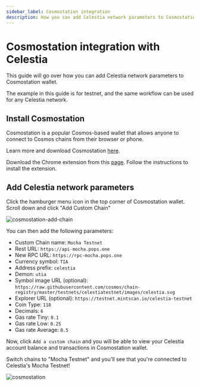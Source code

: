 ```yaml
---
sidebar_label: Cosmostation integration 
description: How you can add Celestia network parameters to Cosmostation wallet.
---
```


# Cosmostation integration with Celestia


This guide will go over how you can add Celestia network parameters to Cosmostation wallet.

The example in this guide is for <InlineText constant={constants.mochaChainId} /> testnet, and the same workflow can be used for any Celestia network.

## Install Cosmostation

Cosmostation is a popular Cosmos-based wallet that allows anyone
to connect to Cosmos chains from their browser or phone.

Learn more and download Cosmostation [here](https://cosmostation.io/).

Download the Chrome extension from this
[page](https://cosmostation.io/products/cosmostation_extension).
Follow the instructions to install the extension.

## Add Celestia network parameters

Click the hamburger menu icon in the top corner of Cosmostation wallet. Scroll down and
click "Add Custom Chain"

![cosmostation-add-chain](/img/cosmostation/cosmostation.gif)

You can
then add the following parameters:

* Custom Chain name: `Mocha Testnet`
* Rest URL: `https://api-mocha.pops.one`
* New RPC URL: `https://rpc-mocha.pops.one`
* Currency symbol: `TIA`
* Address prefix: `celestia`
* Demon: `utia`
* Symbol image URL (optional): `https://raw.githubusercontent.com/cosmos/chain-registry/master/testnets/celestiatestnet/images/celestia.svg`
* Explorer URL (optional): `https://testnet.mintscan.io/celestia-testnet`
* Coin Type: `118`
* Decimals: `6`
* Gas rate Tiny: `0.1`
* Gas rate Low: `0.25`
* Gas rate Average: `0.5`

Now, click `Add a custom chain` and you will be able to view your Celestia
account balance and transactions in Cosmostation wallet.

Switch chains to "Mocha Testnet" and you'll see that you're connected to Celestia's Mocha Testnet!

![cosmostation](/img/cosmostation/cosmostation.png)
